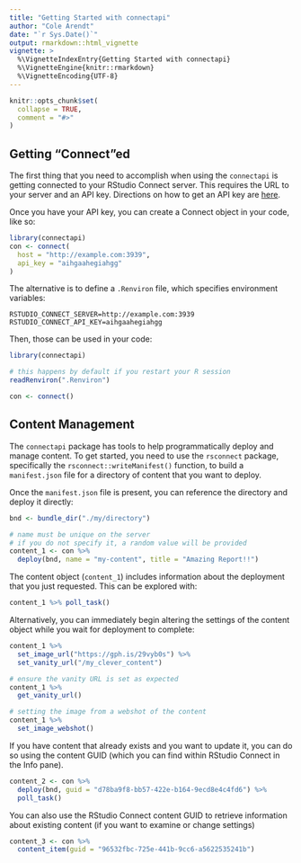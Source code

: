 ```yaml
---
title: "Getting Started with connectapi"
author: "Cole Arendt"
date: "`r Sys.Date()`"
output: rmarkdown::html_vignette
vignette: >
  %\VignetteIndexEntry{Getting Started with connectapi}
  %\VignetteEngine{knitr::rmarkdown}
  %\VignetteEncoding{UTF-8}
---
```


```r
knitr::opts_chunk$set(
  collapse = TRUE,
  comment = "#>"
)
```

## Getting "Connect"ed

The first thing that you need to accomplish when using the `connectapi` is
getting connected to your RStudio Connect server. This requires the URL to your
server and an API key. Directions on how to get an API key are
[here](https://docs.rstudio.com/connect/user/api-keys.html#api-keys).

Once you have your API key, you can create a Connect object in your code, like so:

```r
library(connectapi)
con <- connect(
  host = "http://example.com:3939",
  api_key = "aihgaahegiahgg"
)
```

The alternative is to define a `.Renviron` file, which specifies environment variables:

```
RSTUDIO_CONNECT_SERVER=http://example.com:3939
RSTUDIO_CONNECT_API_KEY=aihgaahegiahgg
```

Then, those can be used in your code:

```r
library(connectapi)

# this happens by default if you restart your R session
readRenviron(".Renviron")

con <- connect()
```

## Content Management

The `connectapi` package has tools to help programmatically deploy and manage
content. To get started, you need to use the `rsconnect` package, specifically
the `rsconnect::writeManifest()` function, to build a `manifest.json` file for a
directory of content that you want to deploy.

Once the `manifest.json` file is present, you can reference the directory and deploy
it directly:

```r
bnd <- bundle_dir("./my/directory")

# name must be unique on the server
# if you do not specify it, a random value will be provided
content_1 <- con %>%
  deploy(bnd, name = "my-content", title = "Amazing Report!!")
```

The content object (`content_1`) includes information about the deployment that you
just requested. This can be explored with:

```r
content_1 %>% poll_task()
```

Alternatively, you can immediately begin altering the settings of the content object
while you wait for deployment to complete:

```r
content_1 %>%
  set_image_url("https://gph.is/29vyb0s") %>%
  set_vanity_url("/my_clever_content")

# ensure the vanity URL is set as expected
content_1 %>%
  get_vanity_url()

# setting the image from a webshot of the content
content_1 %>%
  set_image_webshot()
```

If you have content that already exists and you want to update it, you can do so using the content GUID
(which you can find within RStudio Connect in the Info pane).

```r
content_2 <- con %>%
  deploy(bnd, guid = "d78ba9f8-bb57-422e-b164-9ecd8e4c4fd6") %>%
  poll_task()
```

You can also use the RStudio Connect content GUID to retrieve information about
existing content (if you want to examine or change settings)

```r
content_3 <- con %>%
  content_item(guid = "96532fbc-725e-441b-9cc6-a5622535241b")
```
